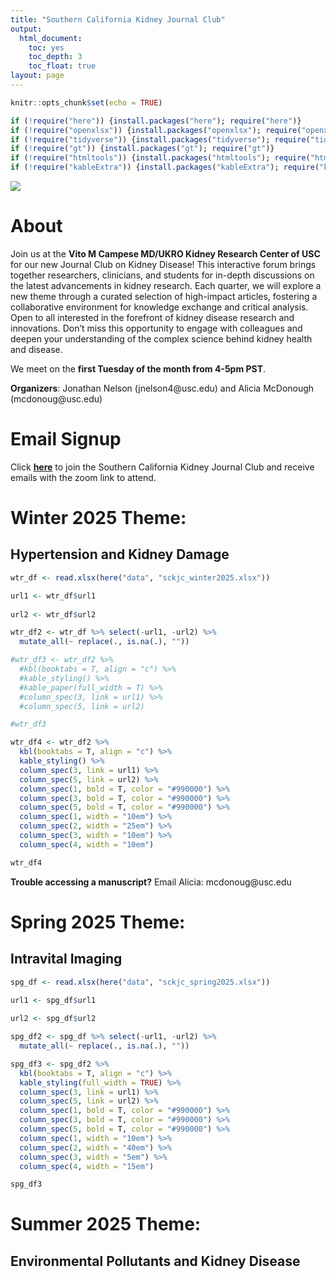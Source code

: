 ```yaml
---
title: "Southern California Kidney Journal Club"
output:
  html_document: 
    toc: yes
    toc_depth: 3
    toc_float: true
layout: page
---
```


```r
knitr::opts_chunk$set(echo = TRUE)
```


```r

if (!require("here")) {install.packages("here"); require("here")}
if (!require("openxlsx")) {install.packages("openxlsx"); require("openxlsx")}
if (!require("tidyverse")) {install.packages("tidyverse"); require("tidyverse")}
if (!require("gt")) {install.packages("gt"); require("gt")}
if (!require("htmltools")) {install.packages("htmltools"); require("htmltools")}
if (!require("kableExtra")) {install.packages("kableExtra"); require("kableExtra")}


```

![](`r here::here("Images", "kidneyjc.png")`)

# About

Join us at the **Vito M Campese MD/UKRO Kidney Research Center of USC** for our new Journal Club on Kidney Disease! This interactive forum brings together researchers, clinicians, and students for in-depth discussions on the latest advancements in kidney research. Each quarter, we will explore a new theme through a curated selection of high-impact articles, fostering a collaborative environment for knowledge exchange and critical analysis. Open to all interested in the forefront of kidney disease research and innovations. Don’t miss this opportunity to engage with colleagues and deepen your understanding of the complex science behind kidney health and disease.

We meet on the **first Tuesday of the month from 4-5pm PST**.

**Organizers**: Jonathan Nelson (jnelson4@usc.edu) and Alicia McDonough (mcdonoug@usc.edu)

# Email Signup

Click [**here**](http://eepurl.com/i5eqL6) to join the Southern California Kidney Journal Club and receive emails with the zoom link to attend.

# Winter 2025 Theme: 

## Hypertension and Kidney Damage

```r

wtr_df <- read.xlsx(here("data", "sckjc_winter2025.xlsx"))

url1 <- wtr_df$url1 
  
url2 <- wtr_df$url2

wtr_df2 <- wtr_df %>% select(-url1, -url2) %>% 
  mutate_all(~ replace(., is.na(.), ""))

#wtr_df3 <- wtr_df2 %>%
  #kbl(booktabs = T, align = "c") %>%
  #kable_styling() %>%
  #kable_paper(full_width = T) %>%
  #column_spec(3, link = url1) %>% 
  #column_spec(5, link = url2)

#wtr_df3

wtr_df4 <- wtr_df2 %>%
  kbl(booktabs = T, align = "c") %>%
  kable_styling() %>%
  column_spec(3, link = url1) %>% 
  column_spec(5, link = url2) %>%
  column_spec(1, bold = T, color = "#990000") %>% 
  column_spec(3, bold = T, color = "#990000") %>% 
  column_spec(5, bold = T, color = "#990000") %>% 
  column_spec(1, width = "10em") %>%
  column_spec(2, width = "25em") %>%
  column_spec(3, width = "10em") %>%
  column_spec(4, width = "10em")

wtr_df4

```

**Trouble accessing a manuscript?** Email Alicia: mcdonoug@usc.edu

# Spring 2025 Theme: 

## Intravital Imaging

```r

spg_df <- read.xlsx(here("data", "sckjc_spring2025.xlsx"))

url1 <- spg_df$url1 
  
url2 <- spg_df$url2

spg_df2 <- spg_df %>% select(-url1, -url2) %>% 
  mutate_all(~ replace(., is.na(.), ""))

spg_df3 <- spg_df2 %>%
  kbl(booktabs = T, align = "c") %>%
  kable_styling(full_width = TRUE) %>%
  column_spec(3, link = url1) %>% 
  column_spec(5, link = url2) %>%
  column_spec(1, bold = T, color = "#990000") %>% 
  column_spec(3, bold = T, color = "#990000") %>% 
  column_spec(5, bold = T, color = "#990000") %>% 
  column_spec(1, width = "10em") %>%
  column_spec(2, width = "40em") %>%
  column_spec(3, width = "5em") %>%
  column_spec(4, width = "15em")

spg_df3

```

# Summer 2025 Theme:

## Environmental Pollutants and Kidney Disease
